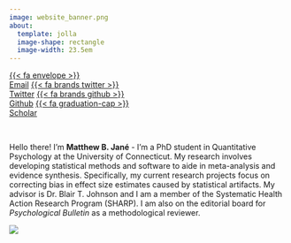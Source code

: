 ```yaml
---
image: website_banner.png
about: 
  template: jolla
  image-shape: rectangle
  image-width: 23.5em
---
```


::: {.btn-group role="group" aria-label="Social Links"}
[{{< fa envelope >}}<br>Email](mailto:matthew.jane@uconn.edu){.btn .btn-secondary .btn role="button" data-toggle="data" title="email"} [{{< fa brands twitter >}}<br>Twitter](https://www.twitter.com/MatthewBJane){.btn .btn-secondary .btn role="button" data-toggle="data" title="twitter"} [{{< fa brands github >}}<br>Github](https://www.github.com/MatthewBJane){.btn .btn-secondary .btn role="button" data-toggle="data" title="github"} [{{< fa graduation-cap >}}<br>Scholar](https://scholar.google.com/citations?user=a4C6CX0AAAAJ&hl=en){.btn .btn-secondary .btn role="button" data-toggle="data" title="scholar"}
:::

<br>

Hello there! I'm **Matthew B. Jané** - I'm a PhD student in Quantitative Psychology at the University of Connecticut. My research involves developing statistical methods and software to aide in meta-analysis and evidence synthesis. Specifically, my current research projects focus on correcting bias in effect size estimates caused by statistical artifacts. My advisor is Dr. Blair T. Johnson and I am a member of the Systematic Health Action Research Program (SHARP). I am also on the editorial board for *Psychological Bulletin* as a methodological reviewer.

```{=html}
<a href="https://www.buymeacoffee.com/matthewbjane"><img src="https://img.buymeacoffee.com/button-api/?text=Buy me a coffee&emoji=☕&slug=matthewbjane&button_colour=ed5c9b&font_colour=ffffff&font_family=Arial&outline_colour=ffffff&coffee_colour=ffffff" /></a>
```

<!-- **View my new open-source text-book:** [{{< fa book >}} Artifact Corrections for Effect Sizes](https://matthewbjane.quarto.pub/artifact-corrections-for-effect-sizes/){.btn .btn-primary .btn role="button" data-toggle="data" title="email"} -->

```{=html}
<script data-name="BMC-Widget" data-cfasync="false" src="https://cdnjs.buymeacoffee.com/1.0.0/widget.prod.min.js" data-id="matthewbjane" data-description="Support me on Buy me a coffee!" data-message="" data-color="#ED5C9B" data-position="Right" data-x_margin="18" data-y_margin="18"></script>
```
